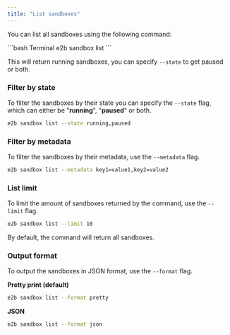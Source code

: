 ---
title: "List sandboxes"
---

You can list all sandboxes using the following command:

<CodeGroup>
```bash Terminal
e2b sandbox list
```
</CodeGroup>

This will return running sandboxes, you can specify `--state` to get paused or both.

### Filter by state

To filter the sandboxes by their state you can specify the `--state` flag, which can either be "**running**", "**paused**" or both.

```bash
e2b sandbox list --state running,paused
```

### Filter by metadata

To filter the sandboxes by their metadata, use the `--metadata` flag.

```bash
e2b sandbox list --metadata key1=value1,key2=value2
```

### List limit

To limit the amount of sandboxes returned by the command, use the `--limit` flag.

```bash
e2b sandbox list --limit 10
```

By default, the command will return all sandboxes.

### Output format

To output the sandboxes in JSON format, use the `--format` flag.

**Pretty print (default)**

```bash
e2b sandbox list --format pretty
```

**JSON**

```bash
e2b sandbox list --format json
```
